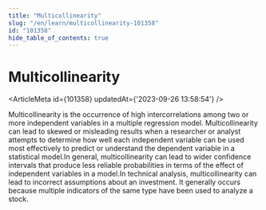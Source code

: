 ```yaml
---
title: "Multicollinearity"
slug: "/en/learn/multicollinearity-101358"
id: "101358"
hide_table_of_contents: true
---
```



# Multicollinearity

<ArticleMeta id={101358} updatedAt={'2023-09-26 13:58:54'} />
<div className='border-solid border-b border-t-0 my-4 border-[var(--ifm-color-gray-300)]' />

Multicollinearity is the occurrence of high intercorrelations among two or more independent variables in a multiple regression model. Multicollinearity can lead to skewed or misleading results when a researcher or analyst attempts to determine how well each independent variable can be used most effectively to predict or understand the dependent variable in a statistical model.In general, multicollinearity can lead to wider confidence intervals that produce less reliable probabilities in terms of the effect of independent variables in a model.In technical analysis, multicollinearity can lead to incorrect assumptions about an investment. It generally occurs because multiple indicators of the same type have been used to analyze a stock.
